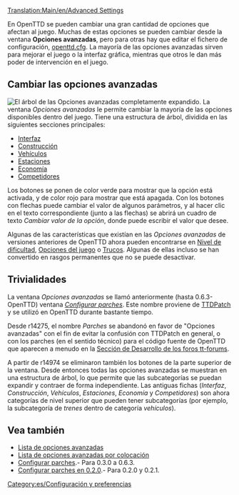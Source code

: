 [[Translation:Main/en/Advanced Settings]]{{es/Tabla de contenido}}

En OpenTTD se pueden cambiar una gran cantidad de opciones que afectan al juego. Muchas de estas opciones se pueden cambiar desde la ventana '''Opciones avanzadas''', pero para otras hay que editar el fichero de configuración, [[Main/es/Openttd.cfg|openttd.cfg]]. La mayoría de las opciones avanzadas sirven para mejorar el juego o la interfaz gráfica, mientras que otros le dan más poder de intervención en el juego.

==Cambiar las opciones avanzadas==
[[File:es/Advanced options full.png|thumb|left|El árbol de las Opciones avanzadas completamente expandido.]]
{{es/Opciones avanzadas}}
La ventana ''Opciones avanzadas'' le permite cambiar la mayoría de las opciones disponibles dentro del juego. Tiene una estructura de árbol, dividida en las siguientes secciones principales:

*[[Main/es/Opciones avanzadas/Interfaz|Interfaz]]
*[[Main/es/Opciones avanzadas/Construcción|Construcción]]
*[[Main/es/Opciones avanzadas/Vehículos|Vehículos]]
*[[Main/es/Opciones avanzadas/Estaciones|Estaciones]]
*[[Main/es/Opciones avanzadas/Economía|Economía]]
*[[Main/es/Opciones avanzadas/Competidores|Competidores]]

Los botones se ponen de color verde para mostrar que la opción está activada, y de color rojo para mostrar que está apagada. Con los botones con flechas puede cambiar el valor de algunos parámetros, y al hacer clic en el texto correspondiente (junto a las flechas) se abrirá un cuadro de texto ''Cambiar valor de la opción'', donde puede escribir el valor que desee.

Algunas de las características que existían en las ''Opciones avanzadas'' de versiones anteriores de OpenTTD ahora pueden encontrarse en [[Main/es/Dificultad|Nivel de dificultad]], [[Main/es/Opciones del Juego|Opciones del juego]] o [[Main/es/Trucos|Trucos]]. Algunas de ellas incluso se han convertido en rasgos permanentes que no se puede desactivar.{{en/-}}

==Trivialidades==
La ventana ''Opciones avanzadas'' se llamó anteriormente (hasta 0.6.3-OpenTTD) ventana ''[[Main/es/Configurar parches|Configurar parches]]''. Este nombre proviene de [[Main/es/TTDPatch|TTDPatch]] y se utilizó en OpenTTD durante bastante tiempo.

Desde r14275, el nombre ''Parches'' se abandonó en favor de "Opciones avanzadas" con el fin de evitar la confusión con TTDPatch en general, o con los parches (en el sentido técnico) para el código fuente de OpenTTD que aparecen a menudo en la [http://www.tt-forums.net/viewforum.php?f=33 Sección de Desarrollo de los foros tt-forums].

A partir de r14974 se eliminaron también los botones de la parte superior de la ventana. Desde entonces todas las opciones avanzadas se muestran en una estructura de árbol, lo que permite que las subcategorías se puedan expandir y contraer de forma independiente. Las antiguas fichas (''Interfaz'', ''Construcción'', ''Vehículos'', ''Estaciones'', ''Economía'' y ''Competidores'') son ahora categorías de nivel superior que pueden tener subcategorías (por ejemplo, la subcategoría de ''trenes'' dentro de categoría ''vehículos'').

==Vea también==
*[[Main/es/Lista de opciones avanzadas|Lista de opciones avanzadas]]
*[[Main/es/Lista de opciones avanzadas por colocación|Lista de opciones avanzadas por colocación]]
*[[Main/es/Configurar parches|Configurar parches]].- Para 0.3.0 a 0.6.3.
*[[Main/es/Configurar parches en 0.2.0|Configurar parches en 0.2.0]].- Para 0.2.0 y 0.2.1.

[[Category:es/Configuración y preferencias]]